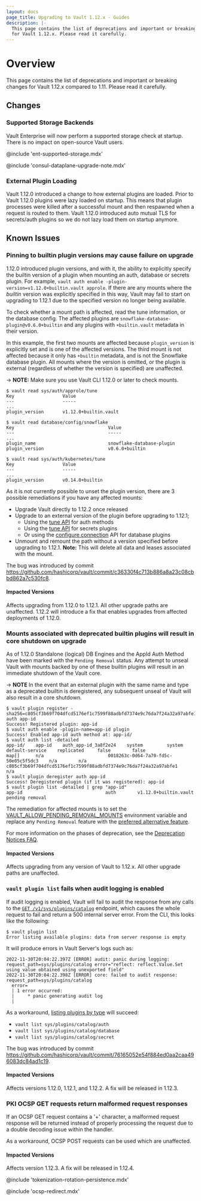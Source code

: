 ```yaml
---
layout: docs
page_title: Upgrading to Vault 1.12.x - Guides
description: |-
  This page contains the list of deprecations and important or breaking changes
  for Vault 1.12.x. Please read it carefully.
---
```


# Overview

This page contains the list of deprecations and important or breaking changes
for Vault 1.12.x compared to 1.11. Please read it carefully.

## Changes

### Supported Storage Backends

Vault Enterprise will now perform a supported storage check at startup. There is no impact on open-source Vault users.

@include 'ent-supported-storage.mdx'

@include 'consul-dataplane-upgrade-note.mdx'

### External Plugin Loading

Vault 1.12.0 introduced a change to how external plugins are loaded. Prior to
Vault 1.12.0 plugins were lazy loaded on startup. This means that plugin
processes were killed after a successful mount and then respawned when a
request is routed to them. Vault 1.12.0 introduced auto mutual TLS for
secrets/auth plugins so we do not lazy load them on startup anymore.

## Known Issues

### Pinning to builtin plugin versions may cause failure on upgrade

1.12.0 introduced plugin versions, and with it, the ability to explicitly specify
the builtin version of a plugin when mounting an auth, database or secrets plugin.
For example, `vault auth enable -plugin-version=v1.12.0+builtin.vault approle`. If
there are any mounts where the _builtin_ version was explicitly specified in this way,
Vault may fail to start on upgrading to 1.12.1 due to the specified version no
longer being available.

To check whether a mount path is affected, read the tune information, or the
database config. The affected plugins are `snowflake-database-plugin@v0.6.0+builtin`
and any plugins with `+builtin.vault` metadata in their version.

In this example, the first two mounts are affected because `plugin_version` is
explicitly set and is one of the affected versions. The third mount is not
affected because it only has `+builtin` metadata, and is not the Snowflake
database plugin. All mounts where the version is omitted, or the plugin is
external (regardless of whether the version is specified) are unaffected.

-> **NOTE:** Make sure you use Vault CLI 1.12.0 or later to check mounts.

```shell-session
$ vault read sys/auth/approle/tune
Key                  Value
---                  -----
...
plugin_version       v1.12.0+builtin.vault

$ vault read database/config/snowflake
Key                                   Value
---                                   -----
...
plugin_name                           snowflake-database-plugin
plugin_version                        v0.6.0+builtin

$ vault read sys/auth/kubernetes/tune
Key                  Value
---                  -----
...
plugin_version       v0.14.0+builtin
```

As it is not currently possible to unset the plugin version, there are 3 possible
remediations if you have any affected mounts:

* Upgrade Vault directly to 1.12.2 once released
* Upgrade to an external version of the plugin before upgrading to 1.12.1;
  * Using the [tune API](/vault/api-docs/system/auth#tune-auth-method) for auth methods
  * Using the [tune API](/vault/api-docs/system/mounts#tune-mount-configuration) for secrets plugins
  * Or using the [configure connection](/vault/api-docs/secret/databases#configure-connection)
    API for database plugins
* Unmount and remount the path without a version specified before upgrading to 1.12.1.
  **Note:** This will delete all data and leases associated with the mount.

The bug was introduced by commit
https://github.com/hashicorp/vault/commit/c36330f4c713b886a8a23c08cbbd862a7c530fc8.

#### Impacted Versions

Affects upgrading from 1.12.0 to 1.12.1. All other upgrade paths are unaffected.
1.12.2 will introduce a fix that enables upgrades from affected deployments of
1.12.0.

### Mounts associated with deprecated builtin plugins will result in core shutdown on upgrade

As of 1.12.0 Standalone (logical) DB Engines and the AppId Auth Method have been
marked with the `Pending Removal` status. Any attempt to unseal Vault with
mounts backed by one of these builtin plugins will result in an immediate
shutdown of the Vault core.

-> **NOTE** In the event that an external plugin with the same name and type as
a deprecated builtin is deregistered, any subsequent unseal of Vault will also
result in a core shutdown.

```shell-session
$ vault plugin register -sha256=c805cf3b69f704dfcd5176ef1c7599f88adbfd7374e9c76da7f24a32a97abfe1 auth app-id
Success! Registered plugin: app-id
$ vault auth enable -plugin-name=app-id plugin
Success! Enabled app-id auth method at: app-id/
$ vault auth list -detailed
app-id/    app-id    auth_app-id_3a8f2e24    system         system     default-service    replicated     false        false                      map[]      n/a                        0018263c-0d64-7a70-fd5c-50e05c5f5dc3    n/a        n/a                      c805cf3b69f704dfcd5176ef1c7599f88adbfd7374e9c76da7f24a32a97abfe1    n/a
$ vault plugin deregister auth app-id
Success! Deregistered plugin (if it was registered): app-id
$ vault plugin list -detailed | grep "app-id"
app-id                               auth        v1.12.0+builtin.vault                                 pending removal
```

The remediation for affected mounts is to set the
[VAULT_ALLOW_PENDING_REMOVAL_MOUNTS](/vault/docs/commands/server#vault_allow_pending_removal_mounts)
environment variable and replace any `Pending Removal` feature with the
[preferred alternative
feature](/vault/docs/deprecation/faq#q-what-should-i-do-if-i-use-mount-filters-appid-or-any-of-the-standalone-db-engines).

For more information on the phases of deprecation, see the [Deprecation Notices
FAQ](/vault/docs/deprecation/faq#q-what-are-the-phases-of-deprecation).

#### Impacted Versions

Affects upgrading from any version of Vault to 1.12.x. All other upgrade paths
are unaffected.

### `vault plugin list` fails when audit logging is enabled

If audit logging is enabled, Vault will fail to audit the response from any
calls to the [`GET /v1/sys/plugins/catalog`](/vault/api-docs/system/plugins-catalog#list-plugins)
endpoint, which causes the whole request to fail and return a 500 internal
server error. From the CLI, this looks like the following:

```shell-session
$ vault plugin list
Error listing available plugins: data from server response is empty
```

It will produce errors in Vault Server's logs such as:

```text
2022-11-30T20:04:22.397Z [ERROR] audit: panic during logging: request_path=sys/plugins/catalog error="reflect: reflect.Value.Set using value obtained using unexported field"
2022-11-30T20:04:22.398Z [ERROR] core: failed to audit response: request_path=sys/plugins/catalog
  error=
  | 1 error occurred:
  | 	* panic generating audit log
  | 
```

As a workaround, [listing plugins by type](/vault/api-docs/system/plugins-catalog#list-plugins-1)
will succeed:

* `vault list sys/plugins/catalog/auth`
* `vault list sys/plugins/catalog/database`
* `vault list sys/plugins/catalog/secret`

The bug was introduced by commit
https://github.com/hashicorp/vault/commit/76165052e54f884ed0aa2caa496083dc84ad1c19.

#### Impacted Versions

Affects versions 1.12.0, 1.12.1, and 1.12.2. A fix will be released in 1.12.3.

### PKI OCSP GET requests return malformed request responses

If an OCSP GET request contains a '+' character, a malformed request response will be
returned instead of properly processing the request due to a double decoding issue within the
handler.

As a workaround, OCSP POST requests can be used which are unaffected.

#### Impacted Versions

Affects version 1.12.3. A fix will be released in 1.12.4.

@include 'tokenization-rotation-persistence.mdx'

@include 'ocsp-redirect.mdx'
